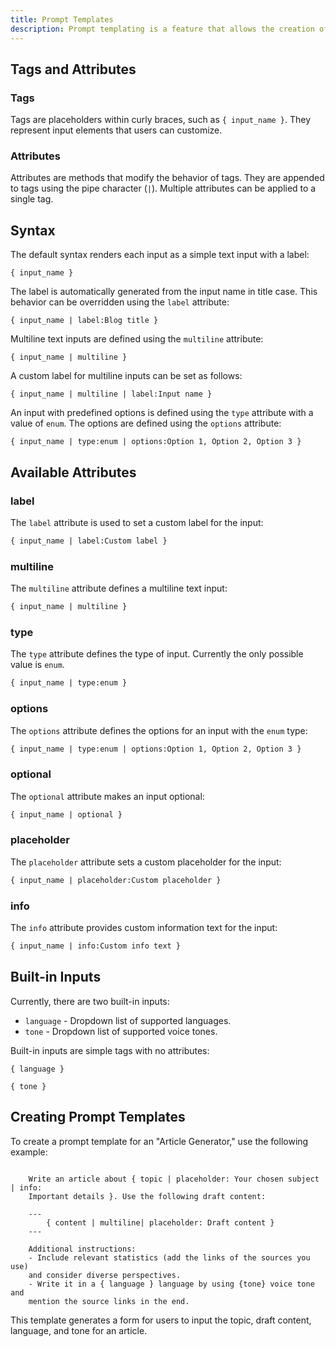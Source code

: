```yaml
---
title: Prompt Templates
description: Prompt templating is a feature that allows the creation of dynamic prompts with customizable inputs.
---
```


## Tags and Attributes

### Tags

Tags are placeholders within curly braces, such as `{ input_name }`. They represent input elements that users can customize.

### Attributes

Attributes are methods that modify the behavior of tags. They are appended to tags using the pipe character (`|`). Multiple attributes can be applied to a single tag.

## Syntax

The default syntax renders each input as a simple text input with a label:

```plaintext
{ input_name }
```

The label is automatically generated from the input name in title case. This behavior can be overridden using the `label` attribute:

```plaintext
{ input_name | label:Blog title }
```

Multiline text inputs are defined using the `multiline` attribute:

```plaintext
{ input_name | multiline }
```

A custom label for multiline inputs can be set as follows:

```plaintext
{ input_name | multiline | label:Input name }
```

An input with predefined options is defined using the `type` attribute with a value of `enum`. The options are defined using the `options` attribute:

```plaintext
{ input_name | type:enum | options:Option 1, Option 2, Option 3 }
```

## Available Attributes

### label

The `label` attribute is used to set a custom label for the input:

```html
{ input_name | label:Custom label }
```

### multiline

The `multiline` attribute defines a multiline text input:

```html
{ input_name | multiline }
```

### type

The `type` attribute defines the type of input. Currently the only possible value is `enum`.

```html
{ input_name | type:enum }
```

### options

The `options` attribute defines the options for an input with the `enum` type:

```html
{ input_name | type:enum | options:Option 1, Option 2, Option 3 }
```

### optional

The `optional` attribute makes an input optional:

```html
{ input_name | optional }
```

### placeholder

The `placeholder` attribute sets a custom placeholder for the input:

```html
{ input_name | placeholder:Custom placeholder }
```

### info

The `info` attribute provides custom information text for the input:

```html
{ input_name | info:Custom info text }
```

## Built-in Inputs

Currently, there are two built-in inputs:

- `language` - Dropdown list of supported languages.
- `tone` - Dropdown list of supported voice tones.

Built-in inputs are simple tags with no attributes:

```plaintext
{ language }
```

```plaintext
{ tone }
```

## Creating Prompt Templates

To create a prompt template for an "Article Generator," use the following example:

```plaintext

    Write an article about { topic | placeholder: Your chosen subject | info:
    Important details }. Use the following draft content:

    ---
        { content | multiline| placeholder: Draft content }
    ---

    Additional instructions:
    - Include relevant statistics (add the links of the sources you use)
    and consider diverse perspectives.
    - Write it in a { language } language by using {tone} voice tone and
    mention the source links in the end.

```

This template generates a form for users to input the topic, draft content, language, and tone for an article.